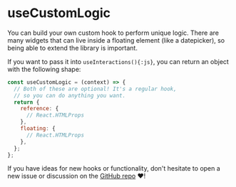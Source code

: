 # useCustomLogic

You can build your own custom hook to perform unique logic. There
are many widgets that can live inside a floating element (like a
datepicker), so being able to extend the library is important.

If you want to pass it into `useInteractions(){:js}`, you can
return an object with the following shape:

```js
const useCustomLogic = (context) => {
  // Both of these are optional! It's a regular hook,
  // so you can do anything you want.
  return {
    reference: {
      // React.HTMLProps
    },
    floating: {
      // React.HTMLProps
    },
  };
};
```

If you have ideas for new hooks or functionality, don't hesitate
to open a new issue or discussion on the
[GitHub repo](https://github.com/floating-ui/floating-ui) ❤️!
